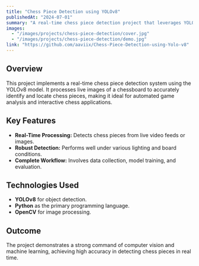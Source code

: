 ```yaml
---
title: "Chess Piece Detection using YOLOv8"
publishedAt: "2024-07-01"
summary: "A real-time chess piece detection project that leverages YOLOv8 for identifying and locating chess pieces on a board, demonstrating advanced computer vision capabilities."
images:
  - "/images/projects/chess-piece-detection/cover.jpg"
  - "/images/projects/chess-piece-detection/demo.jpg"
link: "https://github.com/aaviix/Chess-Piece-Detection-using-Yolo-v8"
---
```


## Overview

This project implements a real-time chess piece detection system using the YOLOv8 model. It processes live images of a chessboard to accurately identify and locate chess pieces, making it ideal for automated game analysis and interactive chess applications.

## Key Features

- **Real-Time Processing:** Detects chess pieces from live video feeds or images.
- **Robust Detection:** Performs well under various lighting and board conditions.
- **Complete Workflow:** Involves data collection, model training, and evaluation.

## Technologies Used

- **YOLOv8** for object detection.
- **Python** as the primary programming language.
- **OpenCV** for image processing.

## Outcome

The project demonstrates a strong command of computer vision and machine learning, achieving high accuracy in detecting chess pieces in real time.
